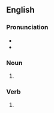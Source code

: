 ==English==

===Pronunciation===
* {{IPA|/klʌŋks/|lang=en}}
* {{rhymes|ʌŋks|lang=en}}

===Noun===
{{head|en|noun form}}

# {{plural of|clunk|lang=en}}

===Verb===
{{head|en|verb form}}

# {{en-third-person singular of|clunk}}